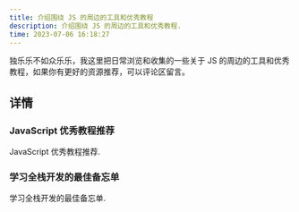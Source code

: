 ```yaml
---
title: 介绍围绕 JS 的周边的工具和优秀教程
description: 介绍围绕 JS 的周边的工具和优秀教程.
time: 2023-07-06 16:18:27
---
```


独乐乐不如众乐乐，我这里把日常浏览和收集的一些关于 JS 的周边的工具和优秀教程，如果你有更好的资源推荐，可以评论区留言。

## 详情

<div className="grid sm:grid-cols-2 gap-4 mt-6">

<Card href="/docs/documentation/Tools-and-Tutorials/JavaScript-tutorial-recommendation">

### JavaScript 优秀教程推荐

JavaScript 优秀教程推荐.

</Card>

<Card href="/docs/documentation/Tools-and-Tutorials/Best-Cheatsheets-to-Learn-Full-Stack-Development">

### 学习全栈开发的最佳备忘单

学习全栈开发的最佳备忘单.

</Card>

</div>
